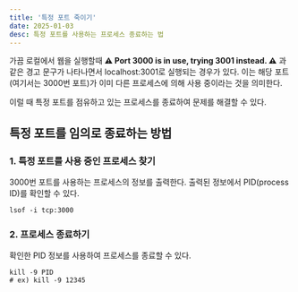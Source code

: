 ```yaml
---
title: '특정 포트 죽이기'
date: 2025-01-03
desc: 특정 포트를 사용하는 프로세스 종료하는 법
---
```


가끔 로컬에서 웹을 실행할때 **⚠️ Port 3000 is in use, trying 3001 instead. ⚠️** 과 같은 경고 문구가 나타나면서 localhost:3001로 실행되는 경우가 있다.
이는 해당 포트(여기서는 3000번 포트)가 이미 다른 프로세스에 의해 사용 중이라는 것을 의미한다.

이럴 때 특정 포트를 점유하고 있는 프로세스를 종료하여 문제를 해결할 수 있다.

## 특정 포트를 임의로 종료하는 방법

### 1. 특정 포트를 사용 중인 프로세스 찾기

3000번 포트를 사용하는 프로세스의 정보를 출력한다. 출력된 정보에서 PID(process ID)를 확인할 수 있다.

```shell
lsof -i tcp:3000
```

### 2. 프로세스 종료하기

확인한 PID 정보를 사용하여 프로세스를 종료할 수 있다.

```shell
kill -9 PID
# ex) kill -9 12345
```
